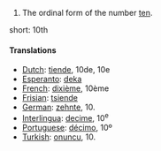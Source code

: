 # The ordinal form of the number [[ten]].

short: 10th

====Translations====

*[[Dutch]]: [[tiende]], 10de, 10e
*[[Esperanto]]: [[deka]]
*[[French]]: [[dixième]], 10ème
*[[Frisian]]: [[tsiende]]
*[[German]]: [[zehnte]], 10.
*[[Interlingua]]: [[decime]], 10<sup>e</sup>
*[[Portuguese]]: [[décimo]], 10º
*[[Turkish]]: [[onuncu]], 10.